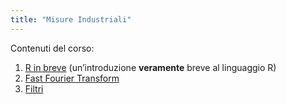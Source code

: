 ```yaml
---
title: "Misure Industriali"
---
```


Contenuti del corso:

1. [R in breve](r_brief.html) (un'introduzione **veramente** breve al linguaggio R)
1. [Fast Fourier Transform](fft.html)
1. [Filtri](filtri.html)


